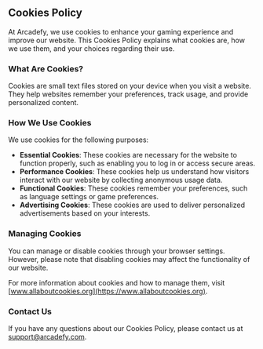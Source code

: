 
<BlogLayout title="Cookies Policy" slug="/cookies">

## Cookies Policy

At Arcadefy, we use cookies to enhance your gaming experience and improve our website. This Cookies Policy explains what cookies are, how we use them, and your choices regarding their use.

### What Are Cookies?

Cookies are small text files stored on your device when you visit a website. They help websites remember your preferences, track usage, and provide personalized content.

### How We Use Cookies

We use cookies for the following purposes:

- **Essential Cookies**: These cookies are necessary for the website to function properly, such as enabling you to log in or access secure areas.
- **Performance Cookies**: These cookies help us understand how visitors interact with our website by collecting anonymous usage data.
- **Functional Cookies**: These cookies remember your preferences, such as language settings or game preferences.
- **Advertising Cookies**: These cookies are used to deliver personalized advertisements based on your interests.

### Managing Cookies

You can manage or disable cookies through your browser settings. However, please note that disabling cookies may affect the functionality of our website.

For more information about cookies and how to manage them, visit [www.allaboutcookies.org](https://www.allaboutcookies.org).

### Contact Us

If you have any questions about our Cookies Policy, please contact us at [support@arcadefy.com](mailto:support@arcadefy.com).

</BlogLayout>
